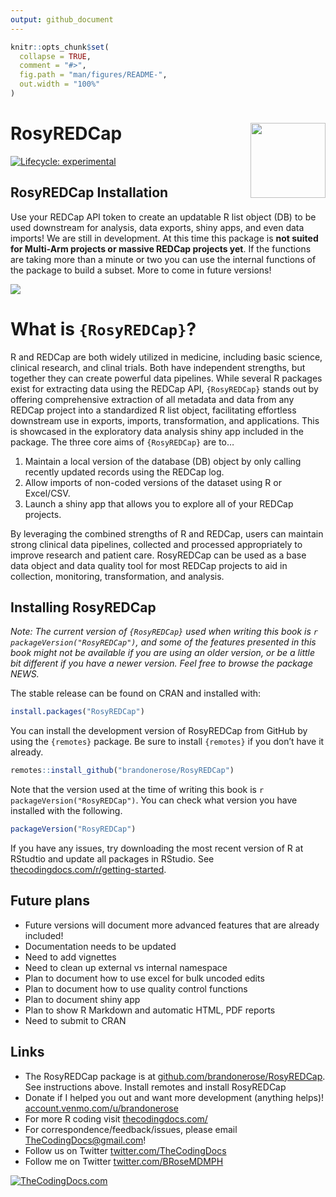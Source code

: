 ```yaml
---
output: github_document
---
```


<!-- README.md is generated from README.Rmd. Please edit that file -->

```r
knitr::opts_chunk$set(
  collapse = TRUE,
  comment = "#>",
  fig.path = "man/figures/README-",
  out.width = "100%"
)
```

# RosyREDCap <img src="man/figures/logo.png" align="right" alt="" width="120" />

<!-- badges: start -->
[![Lifecycle: experimental](https://img.shields.io/badge/lifecycle-experimental-orange.svg)](https://lifecycle.r-lib.org/articles/stages.html#experimental)
<!-- badges: end -->

## RosyREDCap Installation

Use your REDCap API token to create an updatable R list object (DB) to be used downstream for analysis, data exports, shiny apps, and even data imports! We are still in development. At this time this package is **not suited for Multi-Arm projects or massive REDCap projects yet**. If the functions are taking more than a minute or two you can use the internal functions of the package to build a subset. More to come in future versions! 

![](man/figures/cover.jpg)

# What is `{RosyREDCap}`?

R and REDCap are both widely utilized in medicine, including basic science, clinical research, and clinal trials. Both have independent strengths, but together they can create powerful data pipelines. While several R packages exist for extracting data using the REDCap API, `{RosyREDCap}` stands out by offering comprehensive extraction of all metadata and data from any REDCap project into a standardized R list object, facilitating effortless downstream use in exports, imports, transformation, and applications. This is showcased in the exploratory data analysis shiny app included in the package.
The three core aims of `{RosyREDCap}` are to...

1.  Maintain a local version of the database (DB) object by only calling recently updated records using the REDCap log.
2.  Allow imports of non-coded versions of the dataset using R or Excel/CSV.
3.  Launch a shiny app that allows you to explore all of your REDCap projects.

By leveraging the combined strengths of R and REDCap, users can maintain strong clinical data pipelines, collected and processed appropriately to improve research and patient care.
RosyREDCap can be used as a base data object and data quality tool for most REDCap projects to aid in collection, monitoring, transformation, and analysis.

## Installing RosyREDCap

*Note: The current version of `{RosyREDCap}` used when writing this book is `r packageVersion("RosyREDCap")`, and some of the features presented in this book might not be available if you are using an older version, or be a little bit different if you have a newer version. Feel free to browse the package NEWS.*

The stable release can be found on CRAN and installed with:

```r
install.packages("RosyREDCap")
```

You can install the development version of RosyREDCap from GitHub by using the `{remotes}` package.
Be sure to install `{remotes}` if you don't have it already.

```r
remotes::install_github("brandonerose/RosyREDCap")
```

Note that the version used at the time of writing this book is `r packageVersion("RosyREDCap")`.
You can check what version you have installed with the following.

```r
packageVersion("RosyREDCap")
```

If you have any issues, try downloading the most recent version of R at RStudtio and update all packages in RStudio.
See [thecodingdocs.com/r/getting-started](https://www.thecodingdocs.com/r/getting-started "R Getting Started").

## Future plans

* Future versions will document more advanced features that are already included!
* Documentation needs to be updated
* Need to add vignettes
* Need to clean up external vs internal namespace
* Plan to document how to use excel for bulk uncoded edits
* Plan to document how to use quality control functions
* Plan to document shiny app
* Plan to show R Markdown and automatic HTML, PDF reports
* Need to submit to CRAN

## Links

* The RosyREDCap package is at [github.com/brandonerose/RosyREDCap](https://github.com/brandonerose/RosyREDCap "RosyREDCap R package"). See instructions above. Install remotes and install RosyREDCap
* Donate if I helped you out and want more development (anything helps)! [account.venmo.com/u/brandonerose](https://account.venmo.com/u/brandonerose "Venmo Donation")
* For more R coding visit [thecodingdocs.com/](https://www.thecodingdocs.com/ "TheCodingDocs.com") 
* For correspondence/feedback/issues, please email [TheCodingDocs@gmail.com](mailto:TheCodingDocs@gmail.com)!
* Follow us on Twitter [twitter.com/TheCodingDocs](https://twitter.com/TheCodingDocs "TheCodingDocs Twitter")
* Follow me on Twitter [twitter.com/BRoseMDMPH](https://twitter.com/BRoseMDMPH "BRoseMDMPH Twitter")

[![TheCodingDocs.com](man/figures/TCD.png)](http://www.thecodingdocs.com)
